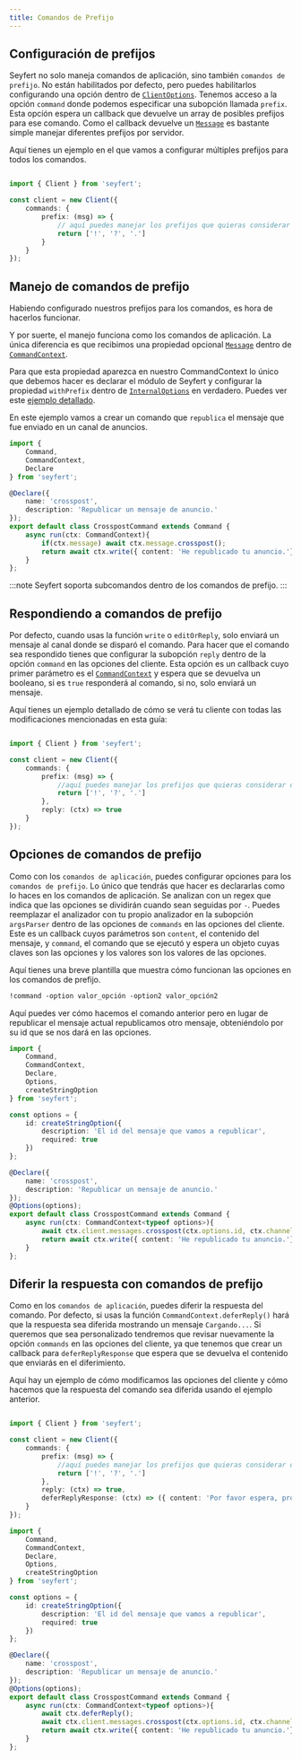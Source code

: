 ```yaml
---
title: Comandos de Prefijo
---
```



## Configuración de prefijos

Seyfert no solo maneja comandos de aplicación, sino también `comandos de prefijo`. No están habilitados por defecto, pero puedes habilitarlos configurando una opción dentro de [`ClientOptions`](/api/interfaces/ClientOptions). Tenemos acceso a la opción `command` donde podemos especificar una subopción llamada `prefix`. Esta opción espera un callback que devuelve un array de posibles prefijos para ese comando. Como el callback devuelve un [`Message`](/api/classes/message) es bastante simple manejar diferentes prefijos por servidor.

Aquí tienes un ejemplo en el que vamos a configurar múltiples prefijos para todos los comandos.

```ts showLineNumbers copy ins={4-9} wrap

import { Client } from 'seyfert';

const client = new Client({
    commands: {
        prefix: (msg) => {
            // aquí puedes manejar los prefijos que quieras considerar dependiendo de los datos del mensaje.
            return ['!', '?', '.']
        }
    }
});

```


## Manejo de comandos de prefijo

Habiendo configurado nuestros prefijos para los comandos, es hora de hacerlos funcionar.

Y por suerte, el manejo funciona como los comandos de aplicación. La única diferencia es que recibimos una propiedad opcional [`Message`](/api/classes/message) dentro de [`CommandContext`](/api/classes/commandcontext).

Para que esta propiedad aparezca en nuestro CommandContext lo único que debemos hacer es declarar el módulo de Seyfert y configurar la propiedad `withPrefix` dentro de [`InternalOptions`](/api/interfaces/internaloptions) en verdadero. Puedes ver este [ejemplo detallado](/guides/declare-module#internal-options). 


En este ejemplo vamos a crear un comando que `republica` el mensaje que fue enviado en un canal de anuncios.

```ts showLineNumbers copy
import { 
    Command,
    CommandContext,
    Declare
} from 'seyfert';

@Declare({
    name: 'crosspost',
    description: 'Republicar un mensaje de anuncio.'
});
export default class CrosspostCommand extends Command {
    async run(ctx: CommandContext){
        if(ctx.message) await ctx.message.crosspost();
        return await ctx.write({ content: 'He republicado tu anuncio.'});
    }
};
```
:::note
Seyfert soporta subcomandos dentro de los comandos de prefijo.
:::

## Respondiendo a comandos de prefijo

Por defecto, cuando usas la función `write` o `editOrReply`, solo enviará un mensaje al canal donde se disparó el comando. Para hacer que el comando sea respondido tienes que configurar la subopción `reply` dentro de la opción `command` en las opciones del cliente. Esta opción es un callback cuyo primer parámetro es el [`CommandContext`](/api/classes/commandcontext) y espera que se devuelva un booleano, si es `true` responderá al comando, si no, solo enviará un mensaje.

Aquí tienes un ejemplo detallado de cómo se verá tu cliente con todas las modificaciones mencionadas en esta guía:

```ts showLineNumbers copy ins={9} wrap

import { Client } from 'seyfert';

const client = new Client({
    commands: {
        prefix: (msg) => {
            //aquí puedes manejar los prefijos que quieras considerar dependiendo de los datos del mensaje.
            return ['!', '?', '.']
        },
        reply: (ctx) => true
    }
});

```

## Opciones de comandos de prefijo

Como con los `comandos de aplicación`, puedes configurar opciones para los `comandos de prefijo`. Lo único que tendrás que hacer es declararlas como lo haces en los comandos de aplicación. Se analizan con un regex que indica que las opciones se dividirán cuando sean seguidas por `-`. Puedes reemplazar el analizador con tu propio analizador en la subopción `argsParser` dentro de las opciones de `commands` en las opciones del cliente. Este es un callback cuyos parámetros son `content`, el contenido del mensaje, y `command`, el comando que se ejecutó y espera un objeto cuyas claves son las opciones y los valores son los valores de las opciones.

Aquí tienes una breve plantilla que muestra cómo funcionan las opciones en los comandos de prefijo.

```txt hideLineNumbers title="Plantilla de Comando de Prefijo"
!command -option valor_opción -option2 valor_opción2
```


Aquí puedes ver cómo hacemos el comando anterior pero en lugar de republicar el mensaje actual republicamos otro mensaje, obteniéndolo por su id que se nos dará en las opciones.

```ts showLineNumbers copy
import { 
    Command,
    CommandContext,
    Declare,
    Options,
    createStringOption
} from 'seyfert';

const options = {
    id: createStringOption({
        description: 'El id del mensaje que vamos a republicar',
        required: true
    })
};

@Declare({
    name: 'crosspost',
    description: 'Republicar un mensaje de anuncio.'
});
@Options(options);
export default class CrosspostCommand extends Command {
    async run(ctx: CommandContext<typeof options>){
        await ctx.client.messages.crosspost(ctx.options.id, ctx.channelId);
        return await ctx.write({ content: 'He republicado tu anuncio.'});
    }
};
```

## Diferir la respuesta con comandos de prefijo

Como en los `comandos de aplicación`, puedes diferir la respuesta del comando. Por defecto, si usas la función `CommandContext.deferReply()` hará que la respuesta sea diferida mostrando un mensaje `Cargando...`. Si queremos que sea personalizado tendremos que revisar nuevamente la opción `commands` en las opciones del cliente, ya que tenemos que crear un callback para `deferReplyResponse` que espera que se devuelva el contenido que enviarás en el diferimiento.

Aquí hay un ejemplo de cómo modificamos las opciones del cliente y cómo hacemos que la respuesta del comando sea diferida usando el ejemplo anterior.

<Tabs>
<TabItem label='index.ts'>

```ts showLineNumbers copy ins={10} wrap

import { Client } from 'seyfert';

const client = new Client({
    commands: {
        prefix: (msg) => {
            //aquí puedes manejar los prefijos que quieras considerar dependiendo de los datos del mensaje.
            return ['!', '?', '.']
        },
        reply: (ctx) => true,
        deferReplyResponse: (ctx) => ({ content: 'Por favor espera, procesando tu solicitud...' })
    }
});

```
</TabItem>
<TabItem label='command.ts'>

```ts showLineNumbers copy
import { 
    Command,
    CommandContext,
    Declare,
    Options,
    createStringOption
} from 'seyfert';

const options = {
    id: createStringOption({
        description: 'El id del mensaje que vamos a republicar',
        required: true
    })
};

@Declare({
    name: 'crosspost',
    description: 'Republicar un mensaje de anuncio.'
});
@Options(options);
export default class CrosspostCommand extends Command {
    async run(ctx: CommandContext<typeof options>){
        await ctx.deferReply();
        await ctx.client.messages.crosspost(ctx.options.id, ctx.channelId);
        return await ctx.write({ content: 'He republicado tu anuncio.'});
    }
};
```
</TabItem>
</Tabs>